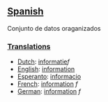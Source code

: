 ==[[Spanish]]==
Conjunto de datos oraganizados
===[[Translations]]===
*[[Dutch]]: [[informatie]]''f''
*[[English]]: [[information]]
*[[Esperanto]]: [[informacio]]
*[[French]]: [[information]] ''f''
*[[German]]: [[information]] ''f''